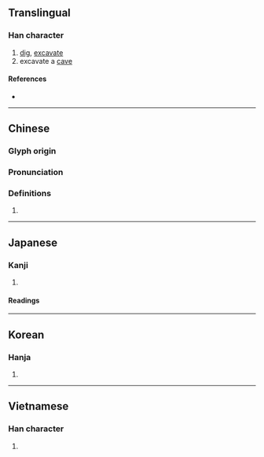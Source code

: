 {{character info/new}}
{{also|撅}}
==Translingual==

===Han character===
{{Han char|rn=64|rad=手|as=08|sn=11|four=57072|canj=QSUU|ids=⿰扌屈}}

# [[dig]], [[excavate]]
# excavate a [[cave]]

====References====
* {{Han ref|kx=0438.020|dkj=12264|dj=0787.100|hdz=31909.020|uh=6398|ud=25496|bh=B1B8|bd=45496}}

----

==Chinese==
{{zh-forms}}

===Glyph origin===
{{Han etym}}

===Pronunciation===
{{zh-pron
|m=jué
|c=gwat6
|h=pfs=
|md=
|mn=ku̍t
|w=
|mc=y
|oc=y
|cat=
}}

===Definitions===
{{zh-hanzi}}

# {{rfdef|lang=zh}}

----

==Japanese==

===Kanji===
{{ja-kanji|grade=c|rs=手08}}

# {{defn|lang=ja|sort=手08}}

====Readings====
{{ja-readings
|goon=ごち
|kanon=くつ, けつ
|kun=ほ-る
}}

----

==Korean==

===Hanja===
{{ko-hanja|hangeul=[[굴]], [[궐]]|eumhun=|rv=gul, gwol|mr=kul, kwŏl|y=kwul, kwel}}

# {{defn|lang=ko|sort=手08}}

----

==Vietnamese==

===Han character===
{{vi-hantu|[[quật]], [[oặt]], [[quặt]], [[quất]], [[quịt]], [[quát]], [[quạt]]|rs=手08}}

# {{defn|lang=vi|sort=手08}}